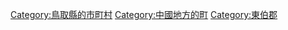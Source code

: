 {{Commonscat|Misasa, Tottori}}
{{Catmore}}

{{DEFAULTSORT:Misasa}}
[[Category:鳥取縣的市町村|Category:鳥取縣的市町村]]
[[Category:中國地方的町|Category:中國地方的町]]
[[Category:東伯郡|Category:東伯郡]]